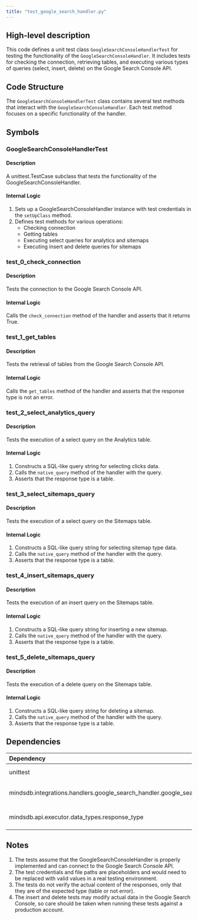 ```yaml
---
title: "test_google_search_handler.py"
---
```


## High-level description
This code defines a unit test class `GoogleSearchConsoleHandlerTest` for testing the functionality of the `GoogleSearchConsoleHandler`. It includes tests for checking the connection, retrieving tables, and executing various types of queries (select, insert, delete) on the Google Search Console API.

## Code Structure
The `GoogleSearchConsoleHandlerTest` class contains several test methods that interact with the `GoogleSearchConsoleHandler`. Each test method focuses on a specific functionality of the handler.

## Symbols

### GoogleSearchConsoleHandlerTest
#### Description
A unittest.TestCase subclass that tests the functionality of the GoogleSearchConsoleHandler.

#### Internal Logic
1. Sets up a GoogleSearchConsoleHandler instance with test credentials in the `setUpClass` method.
2. Defines test methods for various operations:
   - Checking connection
   - Getting tables
   - Executing select queries for analytics and sitemaps
   - Executing insert and delete queries for sitemaps

### test_0_check_connection
#### Description
Tests the connection to the Google Search Console API.

#### Internal Logic
Calls the `check_connection` method of the handler and asserts that it returns True.

### test_1_get_tables
#### Description
Tests the retrieval of tables from the Google Search Console API.

#### Internal Logic
Calls the `get_tables` method of the handler and asserts that the response type is not an error.

### test_2_select_analytics_query
#### Description
Tests the execution of a select query on the Analytics table.

#### Internal Logic
1. Constructs a SQL-like query string for selecting clicks data.
2. Calls the `native_query` method of the handler with the query.
3. Asserts that the response type is a table.

### test_3_select_sitemaps_query
#### Description
Tests the execution of a select query on the Sitemaps table.

#### Internal Logic
1. Constructs a SQL-like query string for selecting sitemap type data.
2. Calls the `native_query` method of the handler with the query.
3. Asserts that the response type is a table.

### test_4_insert_sitemaps_query
#### Description
Tests the execution of an insert query on the Sitemaps table.

#### Internal Logic
1. Constructs a SQL-like query string for inserting a new sitemap.
2. Calls the `native_query` method of the handler with the query.
3. Asserts that the response type is a table.

### test_5_delete_sitemaps_query
#### Description
Tests the execution of a delete query on the Sitemaps table.

#### Internal Logic
1. Constructs a SQL-like query string for deleting a sitemap.
2. Calls the `native_query` method of the handler with the query.
3. Asserts that the response type is a table.

## Dependencies
| Dependency | Purpose |
|:-----------|:--------|
| unittest | Provides the testing framework |
| mindsdb.integrations.handlers.google_search_handler.google_search_handler | Contains the GoogleSearchConsoleHandler class being tested |
| mindsdb.api.executor.data_types.response_type | Provides the RESPONSE_TYPE enum for checking response types |

## Notes
1. The tests assume that the GoogleSearchConsoleHandler is properly implemented and can connect to the Google Search Console API.
2. The test credentials and file paths are placeholders and would need to be replaced with valid values in a real testing environment.
3. The tests do not verify the actual content of the responses, only that they are of the expected type (table or not error).
4. The insert and delete tests may modify actual data in the Google Search Console, so care should be taken when running these tests against a production account.